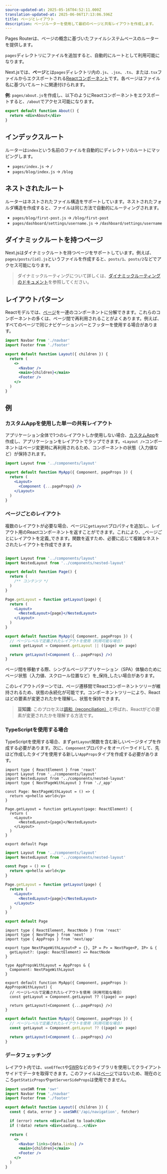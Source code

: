 ```yaml
---
source-updated-at: 2025-05-16T04:52:11.000Z
translation-updated-at: 2025-06-06T17:13:06.596Z
title: ページとレイアウト
description: ページルーターを使用して最初のページと共有レイアウトを作成します。
---
```


Pages Routerは、ページの概念に基づいたファイルシステムベースのルーターを提供します。

`pages`ディレクトリにファイルを追加すると、自動的にルートとして利用可能になります。

Next.jsでは、**ページ**とは`pages`ディレクトリ内の`.js`、`.jsx`、`.ts`、または`.tsx`ファイルからエクスポートされる[Reactコンポーネント](https://react.dev/learn/your-first-component)です。各ページはファイル名に基づいてルートに関連付けられます。

**例**: `pages/about.js`を作成し、以下のようにReactコンポーネントをエクスポートすると、`/about`でアクセス可能になります。

```jsx
export default function About() {
  return <div>About</div>
}
```

## インデックスルート

ルーターは`index`という名前のファイルを自動的にディレクトリのルートにマッピングします。

- `pages/index.js` → `/`
- `pages/blog/index.js` → `/blog`

## ネストされたルート

ルーターはネストされたファイル構造をサポートしています。ネストされたフォルダ構造を作成すると、ファイルは同じ方法で自動的にルーティングされます。

- `pages/blog/first-post.js` → `/blog/first-post`
- `pages/dashboard/settings/username.js` → `/dashboard/settings/username`

## ダイナミックルートを持つページ

Next.jsはダイナミックルートを持つページをサポートしています。例えば、`pages/posts/[id].js`というファイルを作成すると、`posts/1`、`posts/2`などでアクセス可能になります。

> ダイナミックルーティングについて詳しくは、[ダイナミックルーティングのドキュメント](/docs/pages/building-your-application/routing/dynamic-routes)を参照してください。

## レイアウトパターン

Reactモデルでは、[ページ](/docs/pages/building-your-application/routing/pages-and-layouts)を一連のコンポーネントに分解できます。これらのコンポーネントの多くは、ページ間で再利用されることがよくあります。例えば、すべてのページで同じナビゲーションバーとフッターを使用する場合があります。

```jsx filename="components/layout.js"
import Navbar from './navbar'
import Footer from './footer'

export default function Layout({ children }) {
  return (
    <>
      <Navbar />
      <main>{children}</main>
      <Footer />
    </>
  )
}
```

## 例

### カスタムAppを使用した単一の共有レイアウト

アプリケーション全体で1つのレイアウトしか使用しない場合、[カスタムApp](/docs/pages/building-your-application/routing/custom-app)を作成し、アプリケーションをレイアウトでラップできます。`<Layout />`コンポーネントはページ変更時に再利用されるため、コンポーネントの状態（入力値など）が保持されます。

```jsx filename="pages/_app.js"
import Layout from '../components/layout'

export default function MyApp({ Component, pageProps }) {
  return (
    <Layout>
      <Component {...pageProps} />
    </Layout>
  )
}
```

### ページごとのレイアウト

複数のレイアウトが必要な場合、ページに`getLayout`プロパティを追加し、レイアウト用のReactコンポーネントを返すことができます。これにより、_ページごとにレイアウトを定義_できます。関数を返すため、必要に応じて複雑なネストされたレイアウトを作成できます。

```jsx filename="pages/index.js"

import Layout from '../components/layout'
import NestedLayout from '../components/nested-layout'

export default function Page() {
  return (
    /** コンテンツ */
  )
}

Page.getLayout = function getLayout(page) {
  return (
    <Layout>
      <NestedLayout>{page}</NestedLayout>
    </Layout>
  )
}
```

```jsx filename="pages/_app.js"
export default function MyApp({ Component, pageProps }) {
  // ページレベルで定義されたレイアウトを使用（利用可能な場合）
  const getLayout = Component.getLayout || ((page) => page)

  return getLayout(<Component {...pageProps} />)
}
```

ページ間を移動する際、シングルページアプリケーション（SPA）体験のためにページ状態（入力値、スクロール位置など）を_保持_したい場合があります。

このレイアウトパターンでは、ページ遷移間でReactコンポーネントツリーが維持されるため、状態の永続化が可能です。コンポーネントツリーにより、Reactはどの要素が変更されたかを理解し、状態を保持できます。

> **豆知識**: このプロセスは[調和（reconciliation）](https://react.dev/learn/preserving-and-resetting-state)と呼ばれ、Reactがどの要素が変更されたかを理解する方法です。

### TypeScriptを使用する場合

TypeScriptを使用する場合、まず`getLayout`関数を含む新しいページタイプを作成する必要があります。次に、`Component`プロパティをオーバーライドして、先ほど作成したタイプを使用する新しい`AppProps`タイプを作成する必要があります。

```tsx filename="pages/index.tsx" switcher
import type { ReactElement } from 'react'
import Layout from '../components/layout'
import NestedLayout from '../components/nested-layout'
import type { NextPageWithLayout } from './_app'

const Page: NextPageWithLayout = () => {
  return <p>hello world</p>
}

Page.getLayout = function getLayout(page: ReactElement) {
  return (
    <Layout>
      <NestedLayout>{page}</NestedLayout>
    </Layout>
  )
}

export default Page
```

```jsx filename="pages/index.js" switcher
import Layout from '../components/layout'
import NestedLayout from '../components/nested-layout'

const Page = () => {
  return <p>hello world</p>
}

Page.getLayout = function getLayout(page) {
  return (
    <Layout>
      <NestedLayout>{page}</NestedLayout>
    </Layout>
  )
}

export default Page
```

```tsx filename="pages/_app.tsx" switcher
import type { ReactElement, ReactNode } from 'react'
import type { NextPage } from 'next'
import type { AppProps } from 'next/app'

export type NextPageWithLayout<P = {}, IP = P> = NextPage<P, IP> & {
  getLayout?: (page: ReactElement) => ReactNode
}

type AppPropsWithLayout = AppProps & {
  Component: NextPageWithLayout
}

export default function MyApp({ Component, pageProps }: AppPropsWithLayout) {
  // ページレベルで定義されたレイアウトを使用（利用可能な場合）
  const getLayout = Component.getLayout ?? ((page) => page)

  return getLayout(<Component {...pageProps} />)
}
```

```jsx filename="pages/_app.js" switcher
export default function MyApp({ Component, pageProps }) {
  // ページレベルで定義されたレイアウトを使用（利用可能な場合）
  const getLayout = Component.getLayout ?? ((page) => page)

  return getLayout(<Component {...pageProps} />)
}
```

### データフェッチング

レイアウト内では、`useEffect`や[SWR](https://swr.vercel.app/)などのライブラリを使用してクライアントサイドでデータを取得できます。このファイルは[ページ](/docs/pages/building-your-application/routing/pages-and-layouts)ではないため、現在のところ`getStaticProps`や`getServerSideProps`は使用できません。

```jsx filename="components/layout.js"
import useSWR from 'swr'
import Navbar from './navbar'
import Footer from './footer'

export default function Layout({ children }) {
  const { data, error } = useSWR('/api/navigation', fetcher)

  if (error) return <div>Failed to load</div>
  if (!data) return <div>Loading...</div>

  return (
    <>
      <Navbar links={data.links} />
      <main>{children}</main>
      <Footer />
    </>
  )
}
```